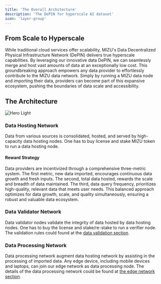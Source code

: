 ```yaml
---
title: 'The Overall Architecture'
description: 'The DePIN for hyperscale AI dataset'
icon: 'layer-group'
---
```


## From Scale to Hyperscale

While traditional cloud services offer scalability, MIZU's Data Decentralized Physical Infrastructure Network (DePIN) delivers true hyperscale capabilities. By leveraging our innovative data DePIN, we can seamlessly merge and host vast amounts of data at an exceptionally low cost. This groundbreaking approach empowers any data provider to effortlessly contribute to the MIZU data network. Simply by running a MIZU data node and importing their data, providers can become part of this expansive ecosystem, pushing the boundaries of data scale and accessibility.

## The Architecture

<img
  className="block dark:hidden"
  src="/images/depin-architecture.png"
  alt="Hero Light"
/>

### Data Hosting Network

Data from various sources is consolidated, hosted, and served by high-capacity data hosting nodes. One has to buy license and stake MIZU token to run a data hosting node.

#### Reward Strategy

Data providers are incentivized through a comprehensive three-metric system. The first metric, new data imported, encourages continuous data growth and fresh inputs. The second, total data hosted, rewards the scale and breadth of data maintained. The third, data query frequency, prioritizes high-quality, relevant data that meets user needs. This balanced approach optimizes for data growth, scale, and quality simultaneously, ensuring a robust and valuable data ecosystem.

### Data Validator Network

Data validator nodes validate the integrity of data hosted by data hosting nodes. One has to buy the license and stake/re-stake to run a verifier node. The validation rules could found at the [data validation section](http://localhost:3000/data-depin/data-validation).

### Data Processing Network

Data processing network augment data hosting network by assisting in the processing of imported data. Any edge device, including mobile devices and laptops, can join our edge network as data processing node. The details of the data processing network could be found at [the edge network section](http://localhost:3000/edge-network/architecture).